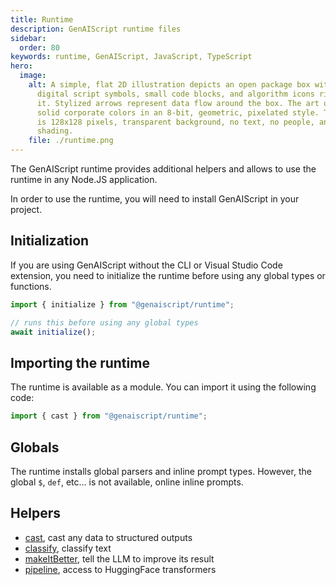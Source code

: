 ```yaml
---
title: Runtime
description: GenAIScript runtime files
sidebar:
  order: 80
keywords: runtime, GenAIScript, JavaScript, TypeScript
hero:
  image:
    alt: A simple, flat 2D illustration depicts an open package box with basic
      digital script symbols, small code blocks, and algorithm icons rising from
      it. Stylized arrows represent data flow around the box. The art uses five
      solid corporate colors in an 8-bit, geometric, pixelated style. The image
      is 128x128 pixels, transparent background, no text, no people, and no
      shading.
    file: ./runtime.png
---
```



The GenAIScript runtime provides additional helpers and allows to use the runtime in any Node.JS application.

In order to use the runtime, you will need to install GenAIScript
in your project.

<PackageManagers pkg="@genaiscript/runtime" dev />

## Initialization

If you are using GenAIScript without the CLI or Visual Studio Code extension, you need to initialize the runtime before using any global types or functions.

```js
import { initialize } from "@genaiscript/runtime";

// runs this before using any global types
await initialize();
```

## Importing the runtime

The runtime is available as a module. You can import it using the following code:

```js
import { cast } from "@genaiscript/runtime";
```

## Globals

The runtime installs global parsers and inline prompt types. However, the global `$`, `def`, etc... is not available, online inline prompts.

## Helpers

- [cast](/genaiscript/reference/scripts/cast), cast any data to structured outputs
- [classify](/genaiscript/reference/scripts/classify), classify text
- [makeItBetter](/genaiscript/guides/make-it-better), tell the LLM to improve its result
- [pipeline](/genaiscript/guides/transformers-js), access to HuggingFace transformers
